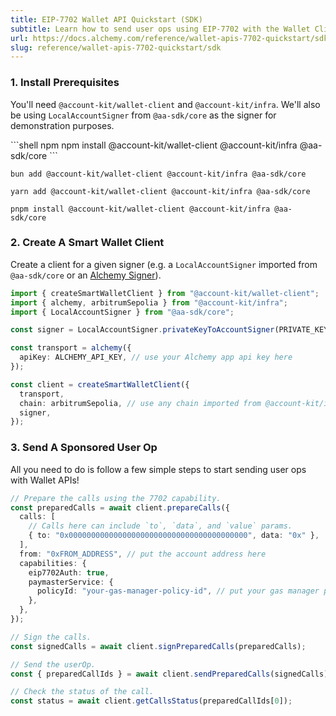```yaml
---
title: EIP-7702 Wallet API Quickstart (SDK)
subtitle: Learn how to send user ops using EIP-7702 with the Wallet Client SDK
url: https://docs.alchemy.com/reference/wallet-apis-7702-quickstart/sdk
slug: reference/wallet-apis-7702-quickstart/sdk
---
```


### 1. Install Prerequisites

You'll need `@account-kit/wallet-client` and `@account-kit/infra`. We'll also be using `LocalAccountSigner` from `@aa-sdk/core` as the signer for demonstration purposes.

<CodeGroup>
```shell npm
npm install @account-kit/wallet-client @account-kit/infra @aa-sdk/core
```

```shell bun
bun add @account-kit/wallet-client @account-kit/infra @aa-sdk/core
```

```shell yarn
yarn add @account-kit/wallet-client @account-kit/infra @aa-sdk/core
```

```shell pnpm
pnpm install @account-kit/wallet-client @account-kit/infra @aa-sdk/core
```

</CodeGroup>

### 2. Create A Smart Wallet Client

Create a client for a given signer (e.g. a `LocalAccountSigner` imported from `@aa-sdk/core` or an [Alchemy Signer](/docs/wallets/signer/what-is-a-signer#alchemy-signer)).

```ts
import { createSmartWalletClient } from "@account-kit/wallet-client";
import { alchemy, arbitrumSepolia } from "@account-kit/infra";
import { LocalAccountSigner } from "@aa-sdk/core";

const signer = LocalAccountSigner.privateKeyToAccountSigner(PRIVATE_KEY); // we use a private key signer as an example here

const transport = alchemy({
  apiKey: ALCHEMY_API_KEY, // use your Alchemy app api key here
});

const client = createSmartWalletClient({
  transport,
  chain: arbitrumSepolia, // use any chain imported from @account-kit/infra here
  signer,
});
```

### 3. Send A Sponsored User Op

All you need to do is follow a few simple steps to start sending user ops with Wallet APIs!

```ts
// Prepare the calls using the 7702 capability.
const preparedCalls = await client.prepareCalls({
  calls: [
    // Calls here can include `to`, `data`, and `value` params.
    { to: "0x0000000000000000000000000000000000000000", data: "0x" },
  ],
  from: "0xFROM_ADDRESS", // put the account address here
  capabilities: {
    eip7702Auth: true,
    paymasterService: {
      policyId: "your-gas-manager-policy-id", // put your gas manager policy ID here
    },
  },
});

// Sign the calls.
const signedCalls = await client.signPreparedCalls(preparedCalls);

// Send the userOp.
const { preparedCallIds } = await client.sendPreparedCalls(signedCalls);

// Check the status of the call.
const status = await client.getCallsStatus(preparedCallIds[0]);
```
